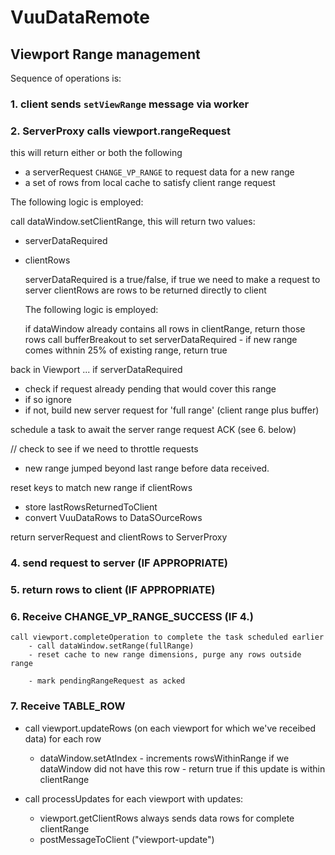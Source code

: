 # VuuDataRemote

## Viewport Range management

Sequence of operations is:

### 1. client sends `setViewRange` message via worker

### 2. ServerProxy calls viewport.rangeRequest

this will return either or both the following

- a serverRequest `CHANGE_VP_RANGE` to request data for a new range
- a set of rows from local cache to satisfy client range request

The following logic is employed:

call dataWindow.setClientRange, this will return two values:

- serverDataRequired
- clientRows

  serverDataRequired is a true/false, if true we need to make a request to server
  clientRows are rows to be returned directly to client

  The following logic is employed:

  if dataWindow already contains all rows in clientRange, return those rows
  call bufferBreakout to set serverDataRequired - if new range comes withnin 25% of existing range, return true

back in Viewport ...
if serverDataRequired

- check if request already pending that would cover this range
- if so ignore
- if not, build new server request for 'full range' (client range plus buffer)

schedule a task to await the server range request ACK (see 6. below)

// check to see if we need to throttle requests

- new range jumped beyond last range before data received.

reset keys to match new range
if clientRows

- store lastRowsReturnedToClient
- convert VuuDataRows to DataSOurceRows

return serverRequest and clientRows to ServerProxy

### 4. send request to server (IF APPROPRIATE)

### 5. return rows to client (IF APPROPRIATE)

### 6. Receive CHANGE_VP_RANGE_SUCCESS (IF 4.)

    call viewport.completeOperation to complete the task scheduled earlier
        - call dataWindow.setRange(fullRange)
        - reset cache to new range dimensions, purge any rows outside range

        - mark pendingRangeRequest as acked

### 7. Receive TABLE_ROW

- call viewport.updateRows (on each viewport for which we've receibed data)
  for each row

  - dataWindow.setAtIndex - increments rowsWithinRange if we dataWindow did not have this row - return true if this update is within clientRange

- call processUpdates
  for each viewport with updates:
  - viewport.getClientRows
    always sends data rows for complete clientRange
  - postMessageToClient ("viewport-update")
